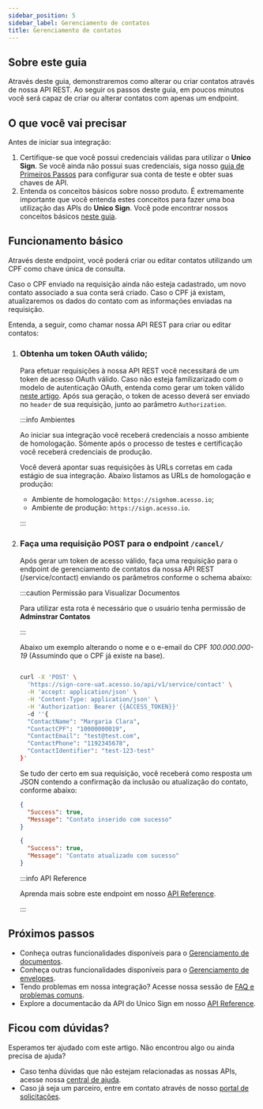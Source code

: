 ```yaml
---
sidebar_position: 5
sidebar_label: Gerenciamento de contatos
title: Gerenciamento de contatos
---
```


## Sobre este guia

Através deste guia, demonstraremos como alterar ou criar contatos através de nossa API REST. Ao seguir os passos deste guia, em poucos minutos você será capaz de criar ou alterar contatos com apenas um endpoint.

## O que você vai precisar

Antes de iniciar sua integração:

1. Certifique-se que você possui credenciais válidas para utilizar o **Unico Sign**. Se você ainda não possui suas credenciais, siga nosso [guia de Primeiros Passos](#) para configurar sua conta de teste e obter suas chaves de API.
2. Entenda os conceitos básicos sobre nosso produto. É extremamente importante que você entenda estes conceitos para fazer uma boa utilização das APIs do **Unico Sign**. Você pode encontrar nossos conceitos básicos [neste guia](#).

## Funcionamento básico

Através deste endpoint, você poderá criar ou editar contatos utilizando um CPF como chave única de consulta.

Caso o CPF enviado na requisição ainda não esteja cadastrado, um novo contato associado a sua conta será criado. Caso o CPF já existam, atualizaremos os dados do contato com as informações enviadas na requisição.

Entenda, a seguir, como chamar nossa API REST para criar ou editar contatos:


<Steps headingDepth={3}>
<ol>

<li>

### Obtenha um token OAuth válido;

Para efetuar requisições à nossa API REST você necessitará de um token de acesso OAuth válido. Caso não esteja familizarizado com o modelo de autenticação OAuth, entenda como gerar um token válido [neste artigo](#). Após sua geração, o token de acesso deverá ser enviado no `header` de sua requisição, junto ao parâmetro `Authorization`.

:::info Ambientes

Ao iniciar sua integração você receberá credenciais a nosso ambiente de homologação. Sómente após o processo de testes e certificação você receberá credenciais de produção.

Você deverá apontar suas requisições às URLs corretas em cada estágio de sua integração. Abaixo listamos as URLs de homologação e produção:

- Ambiente de homologação: `https://signhom.acesso.io`;
- Ambiente de produção: `https://sign.acesso.io`.

:::

</li>

<li>

### Faça uma requisição POST para o endpoint `/cancel/`


Após gerar um token de acesso válido, faça uma requisição para o endpoint de gerenciamento de contatos da nossa API REST (<HttpMethod method="POST">/service/contact</HttpMethod>) enviando os parâmetros conforme o schema abaixo:


<ApiSchema pointer="#/components/schemas/PostContactRequest" />

:::caution Permissão para Visualizar Documentos

Para utilizar esta rota é necessário que o usuário tenha permissão de **Adminstrar Contatos**

:::

Abaixo um exemplo alterando o nome e o e-email do CPF *100.000.000-19* (Assumindo que o CPF já existe na base).

```bash

curl -X 'POST' \
  'https://sign-core-uat.acesso.io/api/v1/service/contact' \
  -H 'accept: application/json' \
  -H 'Content-Type: application/json' \
  -H 'Authorization: Bearer {{ACCESS_TOKEN}}'
  -d ''{
  "ContactName": "Margaria Clara",
  "ContactCPF": "10000000019",
  "ContactEmail": "test@test.com",
  "ContactPhone": "1192345678",
  "ContactIdentifier": "test-123-test"
}'
```

Se tudo der certo em sua requisição, você receberá como resposta um JSON contendo a confirmação da inclusão ou atualização do contato, conforme abaixo:

```json title="Exemplo de inclusão de contato"
{
  "Success": true,
  "Message": "Contato inserido com sucesso"
}
```

```json title="Exemplo de atualização de contato"
{
  "Success": true,
  "Message": "Contato atualizado com sucesso"
}
```


:::info API Reference

Aprenda mais sobre este endpoint em nosso [API Reference](#).

:::

</li>
</ol>
</Steps>

## Próximos passos

- Conheça outras funcionalidades disponíveis para o [Gerenciamento de documentos](/docs/category/gerenciando-documentos).
- Conheça outras funcionalidades disponíveis para o [Gerenciamento de envelopes](/docs/category/gerenciando-envelopes).
- Tendo problemas em nossa integração? Acesse nossa sessão de [FAQ e problemas comuns](/FAQ).
- Explore a documentacão da API do Unico Sign em nosso [API Reference](#).

## Ficou com dúvidas?

Esperamos ter ajudado com este artigo. Não encontrou algo ou ainda precisa de ajuda? 

- Caso tenha dúvidas que não estejam relacionadas as nossas APIs, acesse nossa [central de ajuda](https://ajuda.unico.io/hc/pt-br/categories/360003086372-Unico-Sign).
- Caso já seja um parceiro, entre em contato através de nosso [portal de solicitações](https://ajuda.unico.io/hc/pt-br/requests/new).